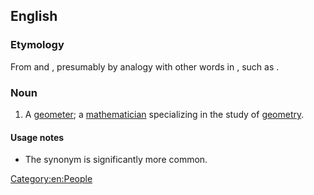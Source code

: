 ==English==

===Etymology===
From {{m|en|geometric}} and {{m|en|-ian}}, presumably by analogy with other words in {{m|en|-ician}}, such as {{m|en|mathematician}}.

===Noun===
{{en-noun}}

# A [[geometer]]; a [[mathematician]] specializing in the study of [[geometry]].

====Usage notes====
* The synonym {{m|en|geometer}} is significantly more common.


[[Category:en:People]]